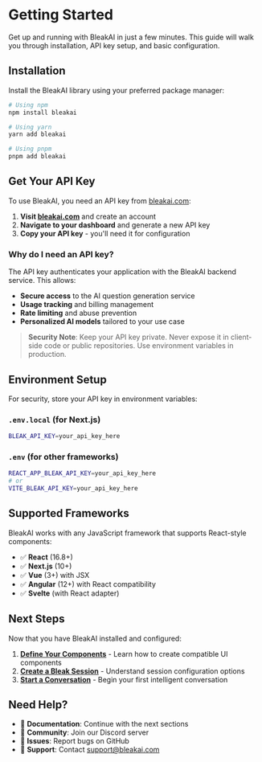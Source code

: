 # Getting Started

Get up and running with BleakAI in just a few minutes. This guide will walk you through installation, API key setup, and basic configuration.

## Installation

Install the BleakAI library using your preferred package manager:

```bash
# Using npm
npm install bleakai

# Using yarn
yarn add bleakai

# Using pnpm
pnpm add bleakai
```

## Get Your API Key

To use BleakAI, you need an API key from [bleakai.com](https://bleakai.com):

1. **Visit [bleakai.com](https://bleakai.com)** and create an account
2. **Navigate to your dashboard** and generate a new API key
3. **Copy your API key** - you'll need it for configuration

### Why do I need an API key?

The API key authenticates your application with the BleakAI backend service. This allows:

- **Secure access** to the AI question generation service
- **Usage tracking** and billing management
- **Rate limiting** and abuse prevention
- **Personalized AI models** tailored to your use case

> **Security Note**: Keep your API key private. Never expose it in client-side code or public repositories. Use environment variables in production.

## Environment Setup

For security, store your API key in environment variables:

### `.env.local` (for Next.js)

```bash
BLEAK_API_KEY=your_api_key_here
```

### `.env` (for other frameworks)

```bash
REACT_APP_BLEAK_API_KEY=your_api_key_here
# or
VITE_BLEAK_API_KEY=your_api_key_here
```

## Supported Frameworks

BleakAI works with any JavaScript framework that supports React-style components:

- ✅ **React** (16.8+)
- ✅ **Next.js** (10+)
- ✅ **Vue** (3+) with JSX
- ✅ **Angular** (12+) with React compatibility
- ✅ **Svelte** (with React adapter)

## Next Steps

Now that you have BleakAI installed and configured:

1. **[Define Your Components](define-components)** - Learn how to create compatible UI components
2. **[Create a Bleak Session](create-session)** - Understand session configuration options
3. **[Start a Conversation](start-conversation)** - Begin your first intelligent conversation

## Need Help?

- 📖 **Documentation**: Continue with the next sections
- 💬 **Community**: Join our Discord server
- 🐛 **Issues**: Report bugs on GitHub
- 📧 **Support**: Contact support@bleakai.com
